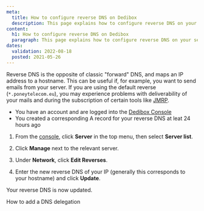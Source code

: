 ```yaml
---
meta:
  title: How to configure reverse DNS on Dedibox
  description: This page explains how to configure reverse DNS on your server
content:
  h1: How to configure reverse DNS on Dedibox
  paragraph: This page explains how to configure reverse DNS on your server
dates:
  validation: 2022-08-18
  posted: 2021-05-26
---
```


Reverse DNS is the opposite of classic "forward" DNS, and maps an IP address to a hostname. This can be useful if, for example, you want to send emails from your server. If you are using the default reverse (`*.poneytelecom.eu`), you may experience problems with deliverability of your mails and during the subscription of certain tools like [JMRP](https://postmaster.live.com/snds/JMRP.aspx). 

<Message type="requirement">

  - You have an account and are logged into the [Dedibox Console](https://console.online.net) 
  - You created a corresponding A record for your reverse DNS at leat 24 hours ago

</Message>

1. From the [console](https://console.online.net), click **Server** in the top menu, then select **Server list**.

  <Lightbox src="scaleway-dedibox-server-list.webp" alt="" />

2. Click **Manage** next to the relevant server.

3. Under **Network**, click **Edit Reverses**.

  <Lightbox src="scaleway-edit-reverse-button.webp" alt="" />

4. Enter the new reverse DNS of your IP (generally this corresponds to your hostname) and click **Update**.

  <Lightbox src="scaleway-edit-reverse-panel.webp" alt="" />

  Your reverse DNS is now updated.

<Navigation title="See Also">
  <NextButton to="/dedibox-network/dns/how-to/add-dns-delegation/">How to add a DNS delegation</NextButton>
</Navigation>
